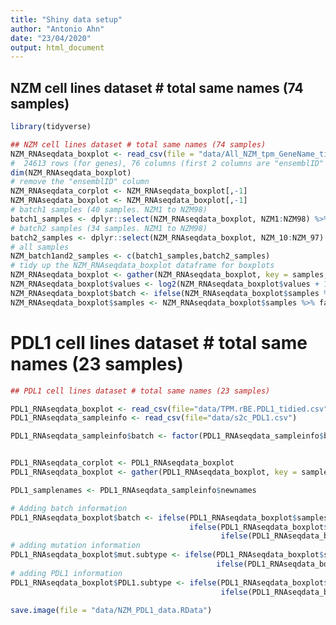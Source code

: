 ```yaml
---
title: "Shiny data setup"
author: "Antonio Ahn"
date: "23/04/2020"
output: html_document
---
```



## NZM cell lines dataset # total same names (74 samples)

```r
library(tidyverse)
```

```r
## NZM cell lines dataset # total same names (74 samples)
NZM_RNAseqdata_boxplot <- read_csv(file = "data/All_NZM_tpm_GeneName_tidied.csv")
#  24613 rows (for genes), 76 columns (first 2 columns are "ensemblID" and "symbols")
dim(NZM_RNAseqdata_boxplot)
# remove the "ensemblID" column
NZM_RNAseqdata_corplot <- NZM_RNAseqdata_boxplot[,-1]
NZM_RNAseqdata_boxplot <- NZM_RNAseqdata_boxplot[,-1]
# batch1 samples (40 samples. NZM1 to NZM98)
batch1_samples <- dplyr::select(NZM_RNAseqdata_boxplot, NZM1:NZM98) %>% colnames
# batch2 samples (34 samples. NZM1 to NZM98)
batch2_samples <- dplyr::select(NZM_RNAseqdata_boxplot, NZM_10:NZM_97) %>% colnames
# all samples
NZM_batch1and2_samples <- c(batch1_samples,batch2_samples)
# tidy up the NZM_RNAseqdata_boxplot dataframe for boxplots
NZM_RNAseqdata_boxplot <- gather(NZM_RNAseqdata_boxplot, key = samples, value = values, -c(symbols))
NZM_RNAseqdata_boxplot$values <- log2(NZM_RNAseqdata_boxplot$values + 1)
NZM_RNAseqdata_boxplot$batch <- ifelse(NZM_RNAseqdata_boxplot$samples %in% batch1_samples, "batch1", "batch2") %>% factor 
NZM_RNAseqdata_boxplot$samples <- NZM_RNAseqdata_boxplot$samples %>% factor
```

# PDL1 cell lines dataset # total same names (23 samples)

```r
## PDL1 cell lines dataset # total same names (23 samples)

PDL1_RNAseqdata_boxplot <- read_csv(file="data/TPM.rBE.PDL1_tidied.csv")
PDL1_RNAseqdata_sampleinfo <- read_csv(file="data/s2c_PDL1.csv")

PDL1_RNAseqdata_sampleinfo$batch <- factor(PDL1_RNAseqdata_sampleinfo$batch, levels = c(1,2,3,4), labels = c("batch1", "batch2", "batch3", "batch4"))


PDL1_RNAseqdata_corplot <- PDL1_RNAseqdata_boxplot
PDL1_RNAseqdata_boxplot <- gather(PDL1_RNAseqdata_boxplot, key = samples, value = values, -c(symbols))

PDL1_samplenames <- PDL1_RNAseqdata_sampleinfo$newnames

# Adding batch information
PDL1_RNAseqdata_boxplot$batch <- ifelse(PDL1_RNAseqdata_boxplot$samples %in% filter(PDL1_RNAseqdata_sampleinfo, batch == "batch1")$newnames, "batch1", 
                                        ifelse(PDL1_RNAseqdata_boxplot$samples %in% filter(PDL1_RNAseqdata_sampleinfo, batch == "batch2")$newnames, "batch2", 
                                               ifelse(PDL1_RNAseqdata_boxplot$samples %in% filter(PDL1_RNAseqdata_sampleinfo, batch == "batch3")$newnames, "batch3", "batch4")))
# adding mutation information
PDL1_RNAseqdata_boxplot$mut.subtype <- ifelse(PDL1_RNAseqdata_boxplot$samples %in% filter(PDL1_RNAseqdata_sampleinfo, mut.subtype == "BRAF")$newnames, "BRAF",
                                              ifelse(PDL1_RNAseqdata_boxplot$samples %in% filter(PDL1_RNAseqdata_sampleinfo, mut.subtype == "NRAS")$newnames, "NRAS", "WT"))
# adding PDL1 information
PDL1_RNAseqdata_boxplot$PDL1.subtype <- ifelse(PDL1_RNAseqdata_boxplot$samples %in% filter(PDL1_RNAseqdata_sampleinfo, PDL1.group == "Inducible")$newnames, "Inducible",
                                               ifelse(PDL1_RNAseqdata_boxplot$samples %in% filter(PDL1_RNAseqdata_sampleinfo, PDL1.group == "Intermediate")$newnames, "Intermediate", "Constitutive"))
```

```r
save.image(file = "data/NZM_PDL1_data.RData")

```









